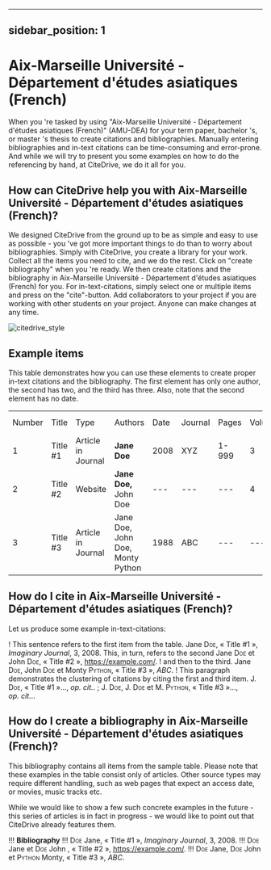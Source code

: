 
---
sidebar_position: 1
---

# Aix-Marseille Université - Département d'études asiatiques (French)

When you 're tasked by using "Aix-Marseille Université - Département d'études asiatiques (French)" (AMU-DEA) for your term paper, bachelor 's, or master 's thesis to create citations and bibliographies.
Manually entering bibliographies and in-text citations can be time-consuming and error-prone. And while we will try to present you some examples on how to do the referencing by hand, at CiteDrive, we do it all for you.

<!---
## About  Aix-Marseille Université - Département d'études asiatiques (French)

* Title: Aix-Marseille Université - Département d'études asiatiques (French)
* Short Title (Id): AMU-DEA)
* Authors: Aix-Marseille Université - Département d'études asiatiques (French)
* Download: Aix-Marseille Université - Département d'études asiatiques (French)
 --->

## How can CiteDrive help you with Aix-Marseille Université - Département d'études asiatiques (French)?

We designed CiteDrive from the ground up to be as simple and easy to use as possible - you 've got more important things to do than to worry about bibliographies. Simply with CiteDrive, you create a library for your work. Collect all the items you need to cite, and we do the rest. Click on "create bibliography" when you 're ready. We then create citations and the bibliography in Aix-Marseille Université - Département d'études asiatiques (French) for you. For in-text-citations, simply select one or multiple items and press on the "cite"-button. Add collaborators to your project if you are working with other students on your project. Anyone can make changes at any time.


![citedrive_style](images/aixmarseille-universite--departement-detudes-asiatiques-french.svg "Choose Aix-Marseille Université - Département d'études asiatiques (French) in the CiteDrive App")


## Example items

This table demonstrates how you can use these elements to create proper in-text citations and the bibliography. The first element has only one author, the second has two, and the third has three. Also, note that the second element has no date.


<table>
  <tr>
   <td>Number
   </td>
   <td>Title
   </td>
   <td>Type
   </td>
   <td>Authors
   </td>
   <td>Date
   </td>
   <td>Journal
   </td>
   <td>Pages
   </td>
   <td>Volume
   </td>
   <td>Issue
   </td>
   <td>Access Date
   </td>
  </tr>
  <tr>
   <td>1
   </td>
   <td>Title #1
   </td>
   <td>Article in Journal
   </td>
   <td><strong>Jane Doe</strong>
   </td>
   <td>2008
   </td>
   <td>XYZ
   </td>
   <td>1-999
   </td>
   <td>3
   </td>
   <td>2
   </td>
   <td>--
   </td>
  </tr>
  <tr>
   <td>
2
   </td>
   <td>Title #2
   </td>
   <td>Website
   </td>
   <td><strong>Jane Doe, </strong>John Doe
   </td>
   <td>---
   </td>
   <td>---
   </td>
   <td>---
   </td>
   <td>4
   </td>
   <td>---
   </td>
   <td>2020-05-01
   </td>
  </tr>
  <tr>
   <td>3
   </td>
   <td>Title #3
   </td>
   <td>Article in Journal
   </td>
   <td>Jane Doe, John Doe, Monty Python
   </td>
   <td>1988
   </td>
   <td>ABC
   </td>
   <td>---
   </td>
   <td>---
   </td>
   <td>16
   </td>
   <td>---
   </td>
  </tr>
</table>



## How do I cite in  Aix-Marseille Université - Département d'études asiatiques (French)?

Let us produce some example in-text-citations:

! This sentence refers to the first item from the table. Jane <span style="font-variant:small-caps;">Doe</span>, « Title #1 », <i>Imaginary Journal</i>, 3, 2008. This, in turn, refers to the second Jane <span style="font-variant:small-caps;">Doe</span> et John  <span style="font-variant:small-caps;">Doe</span>, « Title #2 », <u>https://example.com/</u>.
! and then to the third.  Jane <span style="font-variant:small-caps;">Doe</span>, John <span style="font-variant:small-caps;">Doe</span> et Monty <span style="font-variant:small-caps;">Python</span>, « Title #3 », <i>ABC</i>.
! This paragraph demonstrates the clustering of citations by citing the first and third item. J. <span style="font-variant:small-caps;">Doe</span>, « Title #1 »..., <i>op. cit.</i>. ; J. <span style="font-variant:small-caps;">Doe</span>, J. <span style="font-variant:small-caps;">Doe</span> et M. <span style="font-variant:small-caps;">Python</span>, « Title #3 »..., <i>op. cit.</i>..



## How do I create a bibliography in Aix-Marseille Université - Département d'études asiatiques (French)?

This bibliography contains all items from the sample table. Please note that these examples in the table consist only of articles. Other source types may require different handling, such as web pages that expect an access date, or movies, music tracks etc.

While we would like to show a few such concrete examples in the future - this series of articles is in fact in progress - we would like to point out that CiteDrive already features them.


!!! **Bibliography**
!!! <span style="font-variant:small-caps;">Doe</span> Jane, « Title #1 », <i>Imaginary Journal</i>, 3, 2008.
!!! <span style="font-variant:small-caps;">Doe</span> Jane et <span style="font-variant:small-caps;">Doe</span> John , « Title #2 », <u>https://example.com/</u>.
!!! <span style="font-variant:small-caps;">Doe</span> Jane, <span style="font-variant:small-caps;">Doe</span> John et <span style="font-variant:small-caps;">Python</span> Monty, « Title #3 », <i>ABC</i>.


```
        